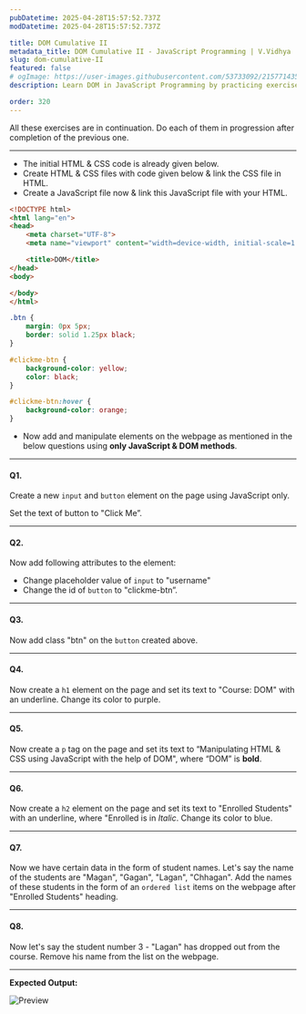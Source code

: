 ```yaml
---
pubDatetime: 2025-04-28T15:57:52.737Z
modDatetime: 2025-04-28T15:57:52.737Z

title: DOM Cumulative II
metadata_title: DOM Cumulative II - JavaScript Programming | V.Vidhya
slug: dom-cumulative-II
featured: false
# ogImage: https://user-images.githubusercontent.com/53733092/215771435-25408246-2309-4f8b-a781-1f3d93bdf0ec.png
description: Learn DOM in JavaScript Programming by practicing exercises based on real-world scenarios with V.Vidhya.

order: 320
---
```



<Admonition variant="note" title="note">
    All these exercises are in continuation. Do each of them in progression after completion of the previous one.
</Admonition>

---

- The initial HTML & CSS code is already given below.
- Create HTML & CSS files with code given below & link the CSS file in HTML.
- Create a JavaScript file now & link this JavaScript file with your HTML.

```html
<!DOCTYPE html>
<html lang="en">
<head>
    <meta charset="UTF-8">
    <meta name="viewport" content="width=device-width, initial-scale=1.0">

    <title>DOM</title>
</head>
<body>

</body>
</html>
```

```css
.btn {
    margin: 0px 5px;
    border: solid 1.25px black;
}

#clickme-btn {
    background-color: yellow;
    color: black;
}

#clickme-btn:hover {
    background-color: orange;
}
```

- Now add and manipulate elements on the webpage as mentioned in the below questions using **only JavaScript & DOM methods**.

---

#### Q1.

Create a new `input` and `button` element on the page using JavaScript only. 

Set the text of button to "Click Me”.

---

#### Q2.

Now add following attributes to the element:
- Change placeholder value of `input` to "username"
- Change the id of `button` to "clickme-btn”.

---

#### Q3.

Now add class "btn" on the `button` created above.

---

#### Q4.

Now create a `h1` element on the page and set its text to "Course: DOM" with an underline.
Change its color to purple.

---

#### Q5.

Now create a `p` tag on the page and set its text to “Manipulating HTML & CSS using JavaScript with the help of DOM", where “DOM” is **bold**.

---

#### Q6.

Now create a `h2` element on the page and set its text to "Enrolled Students" with an underline, where "Enrolled is in _Italic_.
Change its color to blue.

---

#### Q7.

Now we have certain data in the form of student names.
Let's say the name of the students are "Magan", "Gagan", "Lagan", "Chhagan".
Add the names of these students in the form of an `ordered list` items on the webpage after "Enrolled Students" heading.

---

#### Q8.

Now let's say the student number 3 - "Lagan" has dropped out from the course.
Remove his name from the list on the webpage.

---

**Expected Output:**

![Preview](@/assets/images/courses/programming/webdev/js/exercises/dom-cumulative-II/1.png)